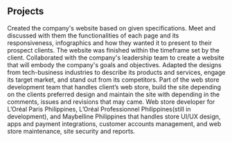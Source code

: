 ## Projects

<ProjectCard title="movementsoft" link="http://www.movementsoft.com/" bg="linear-gradient(to right, #D4145A 0%, #FBB03B 100%)">
Created the company's website based on given specifications. Meet and discussed with them the functionalities of each page and its responsiveness, infographics and how they wanted it to present to their prospect clients. The website was finished within the timeframe set by the client.
</ProjectCard>

<ProjectCard title="onecoretech" link="https://www.onecoretech.com/" bg="linear-gradient(to right, #D4145A 0%, #FBB03B 100%)">
Collaborated with the company's leadership team to create a website that will embody the company's goals and objectives. Adapted the designs from tech-business industries to describe its products and services, engage its target market, and stand out from its competitors.
</ProjectCard>

<ProjectCard title="Traffix PH" link="https://traffix.ph/" bg="linear-gradient(to right, rgb(102, 45, 140) 0%, rgb(237, 30, 121) 100%)">
Part of the web store development team that handles client’s web store, build the site depending on the clients preferred design and maintain the site with depending in the comments, issues and revisions that may came.
</ProjectCard>

<ProjectCard title="L’Oréal Group PH" link="https://www.behance.net/gallery/58937147/Freiheit" bg="linear-gradient(to right, rgb(102, 45, 140) 0%, rgb(237, 30, 121) 100%)">
Web store developer for L’Oréal Paris Philippines, L’Oréal Professionnel Philippines(still in development), and Maybelline Philippines that handles store UI/UX design, apps and payment integrations, customer accounts management, and web store maintenance, site security and reports.
</ProjectCard>

